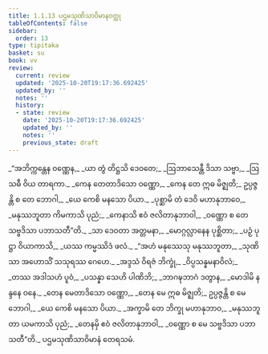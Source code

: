 ```yaml
---
title: 1.1.13 ပဌမသုဏိသာဝိမာနဝတ္ထု
tableOfContents: false
sidebar:
  order: 13
type: tipitaka
basket: su
book: vv
review:
  current: review
  updated: '2025-10-20T19:17:36.692425'
  updated_by: ''
  notes: ''
  history:
  - state: review
    date: '2025-10-20T19:17:36.692425'
    updated_by: ''
    notes: ''
    previous_state: draft
---
```



<DynamicBreadcrumb />


<ReviewStatus review={frontmatter.review} showDetails={true} />

<HypothesisAnnotation frontmatter={frontmatter} />

<Division number="108" book="vv" e="ch" v="19" p="15">

<Paragraph number="121" type="verses" book="vv">
_“အဘိက္ကန္တေန ဝဏ္ဏေန,_  
_ယာ တွံ တိဋ္ဌသိ ဒေဝတေ;_  
_ဩဘာသေန္တီ ဒိသာ သဗ္ဗာ,_  
_ဩသဓီ ဝိယ တာရကာ._  

</Paragraph>

</Division>
<Division number="109" book="vv" e="ch" v="19" p="15">

<Paragraph number="122" type="verses" book="vv">
_ကေန တေတာဒိသော ဝဏ္ဏော,_  
_ကေန တေ ဣဓ မိဇ္ဈတိ;_  
ဥပ္ပဇ္ဇန္တိ စ တေ ဘောဂါ,_  
_ယေ ကေစိ မနသော ပိယာ._  

</Paragraph>

</Division>
<Division number="110" book="vv" e="ch" v="19" p="15">

<Paragraph number="123" type="verses" book="vv">
_ပုစ္ဆာမိ တံ ဒေဝိ မဟာနုဘာဝေ,_  
_မနုဿဘူတာ ကိမကာသိ ပုညံ;_  
_ကေနာသိ ဧဝံ ဇလိတာနုဘာဝါ,_  
_ဝဏ္ဏော စ တေ သဗ္ဗဒိသာ ပဘာသတီ”တိ._  

</Paragraph>

</Division>
<Division number="111" book="vv" e="ch" v="19" p="15">

<Paragraph number="124" type="verses" book="vv">
_သာ ဒေဝတာ အတ္တမနာ,_  
_မောဂ္ဂလ္လာနေန ပုစ္ဆိတာ;_  
_ပဉှံ ပုဋ္ဌာ ဝိယာကာသိ,_  
_ယဿ ကမ္မဿိဒံ ဖလံ._  

</Paragraph>

</Division>
<Division number="112" book="vv" e="ch" v="19" p="15">

<Paragraph number="125" type="verses" book="vv">
_“အဟံ မနုဿေသု မနုဿဘူတာ,_  
_သုဏိသာ အဟောသိံ သသုရဿ ဂေဟေ._  

</Paragraph>

</Division>
<Division number="113" book="vv" e="ch" v="19" p="15">

<Paragraph number="126" type="verses" book="vv">
_အဒ္ဒသံ ဝိရဇံ ဘိက္ခုံ,_  
_ဝိပ္ပသန္နမနာဝိလံ;_  
_တဿ အဒါသဟံ ပူဝံ,_  
_ပသန္နာ သေဟိ ပါဏိဘိ;_  
_ဘာဂဍ္ဎဘာဂံ ဒတွာန,_  
_မောဒါမိ နန္ဒနေ ဝနေ._  

</Paragraph>

</Division>
<Division number="114" book="vv" e="ch" v="19" p="15">

<Paragraph number="127" type="verses" book="vv">
_တေန မေတာဒိသော ဝဏ္ဏော,_  
_တေန မေ ဣဓ မိဇ္ဈတိ;_  
ဥပ္ပဇ္ဇန္တိ စ မေ ဘောဂါ,_  
_ယေ ကေစိ မနသော ပိယာ._  

</Paragraph>

</Division>
<Division number="115" book="vv" e="ch" v="19" p="15">

<Paragraph number="128" type="verses" book="vv">
_အက္ခာမိ တေ ဘိက္ခု မဟာနုဘာဝ,_  
_မနုဿဘူတာ ယမကာသိ ပုညံ;_  
_တေနမှိ ဧဝံ ဇလိတာနုဘာဝါ,_  
_ဝဏ္ဏော စ မေ သဗ္ဗဒိသာ ပဘာသတီ”တိ._  


</Paragraph>
</Division>

<Paragraph number="129" type="center" book="vv">
ပဌမသုဏိသာဝိမာနံ တေရသမံ.
</Paragraph>